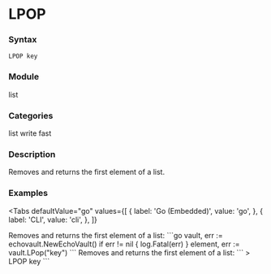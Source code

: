 
# LPOP

### Syntax
```
LPOP key
```

### Module
<span className="acl-category">list</span>

### Categories 
<span className="acl-category">list</span>
<span className="acl-category">write</span>
<span className="acl-category">fast</span>

### Description 
Removes and returns the first element of a list.

### Examples

<Tabs
  defaultValue="go"
  values={[
    { label: 'Go (Embedded)', value: 'go', },
    { label: 'CLI', value: 'cli', },
  ]}
>
  <TabItem value="go">
    Removes and returns the first element of a list:
    ```go
    vault, err := echovault.NewEchoVault()
    if err != nil {
      log.Fatal(err)
    }
    element, err := vault.LPop("key")
    ```
  </TabItem>
  <TabItem value="cli">
    Removes and returns the first element of a list:
    ```
    > LPOP key
    ```
  </TabItem>
</Tabs>
